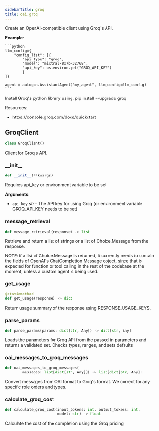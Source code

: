 ```yaml
---
sidebarTitle: groq
title: oai.groq
---
```


Create an OpenAI-compatible client using Groq's API.

**Example**:

    ```python
    llm_config={
        "config_list": [{
            "api_type": "groq",
            "model": "mixtral-8x7b-32768",
            "api_key": os.environ.get("GROQ_API_KEY")
            }
    ]}

    agent = autogen.AssistantAgent("my_agent", llm_config=llm_config)
    ```
  
  Install Groq's python library using: pip install --upgrade groq
  
  Resources:
  - https://console.groq.com/docs/quickstart

## GroqClient

```python
class GroqClient()
```

Client for Groq's API.

### \_\_init\_\_

```python
def __init__(**kwargs)
```

Requires api_key or environment variable to be set

**Arguments**:

- `api_key` _str_ - The API key for using Groq (or environment variable GROQ_API_KEY needs to be set)

### message\_retrieval

```python
def message_retrieval(response) -> list
```

Retrieve and return a list of strings or a list of Choice.Message from the response.

NOTE: if a list of Choice.Message is returned, it currently needs to contain the fields of OpenAI's ChatCompletion Message object,
since that is expected for function or tool calling in the rest of the codebase at the moment, unless a custom agent is being used.

### get\_usage

```python
@staticmethod
def get_usage(response) -> dict
```

Return usage summary of the response using RESPONSE_USAGE_KEYS.

### parse\_params

```python
def parse_params(params: dict[str, Any]) -> dict[str, Any]
```

Loads the parameters for Groq API from the passed in parameters and returns a validated set. Checks types, ranges, and sets defaults

### oai\_messages\_to\_groq\_messages

```python
def oai_messages_to_groq_messages(
        messages: list[dict[str, Any]]) -> list[dict[str, Any]]
```

Convert messages from OAI format to Groq's format.
We correct for any specific role orders and types.

### calculate\_groq\_cost

```python
def calculate_groq_cost(input_tokens: int, output_tokens: int,
                        model: str) -> float
```

Calculate the cost of the completion using the Groq pricing.

